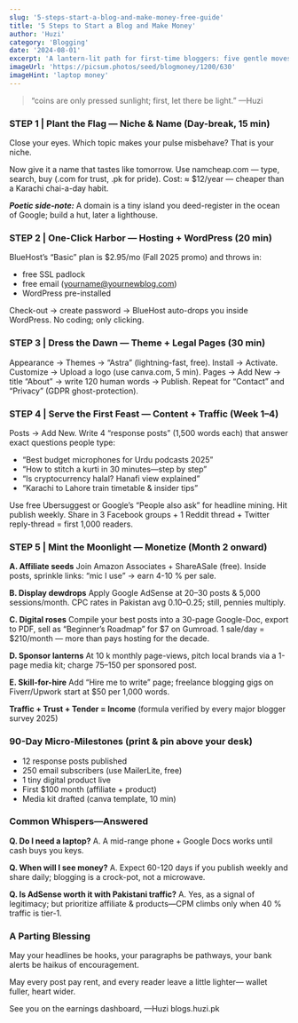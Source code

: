```yaml
---
slug: '5-steps-start-a-blog-and-make-money-free-guide'
title: '5 Steps to Start a Blog and Make Money'
author: 'Huzi'
category: 'Blogging'
date: '2024-08-01'
excerpt: 'A lantern-lit path for first-time bloggers: five gentle moves to birth your blog, then coax real dollars from its echo. No code, no capital, no chaos.'
imageUrl: 'https://picsum.photos/seed/blogmoney/1200/630'
imageHint: 'laptop money'
---
```


> “coins are only pressed sunlight;
> first, let there be light.”
> —Huzi

### STEP 1 | Plant the Flag — Niche & Name (Day-break, 15 min)

Close your eyes.
Which topic makes your pulse misbehave?
That is your niche.

Now give it a name that tastes like tomorrow.
Use namcheap.com — type, search, buy (.com for trust, .pk for pride).
Cost: ≈ $12/year — cheaper than a Karachi chai-a-day habit.

***Poetic side-note:***
A domain is a tiny island you deed-register in the ocean of Google; build a hut, later a lighthouse.

### STEP 2 | One-Click Harbor — Hosting + WordPress (20 min)

BlueHost’s “Basic” plan is $2.95/mo (Fall 2025 promo) and throws in:
- free SSL padlock
- free email (yourname@yournewblog.com)
- WordPress pre-installed

Check-out → create password → BlueHost auto-drops you inside WordPress.
No coding; only clicking.

### STEP 3 | Dress the Dawn — Theme + Legal Pages (30 min)

Appearance → Themes → “Astra” (lightning-fast, free).
Install → Activate.
Customize → Upload a logo (use canva.com, 5 min).
Pages → Add New → title “About” → write 120 human words → Publish.
Repeat for “Contact” and “Privacy” (GDPR ghost-protection).

### STEP 4 | Serve the First Feast — Content + Traffic (Week 1–4)

Posts → Add New.
Write 4 “response posts” (1,500 words each) that answer exact questions people type:
- “Best budget microphones for Urdu podcasts 2025”
- “How to stitch a kurti in 30 minutes—step by step”
- “Is cryptocurrency halal? Hanafi view explained”
- “Karachi to Lahore train timetable & insider tips”

Use free Ubersuggest or Google’s “People also ask” for headline mining.
Hit publish weekly.
Share in 3 Facebook groups + 1 Reddit thread + Twitter reply-thread = first 1,000 readers.

### STEP 5 | Mint the Moonlight — Monetize (Month 2 onward)

**A. Affiliate seeds**
Join Amazon Associates + ShareASale (free).
Inside posts, sprinkle links: “mic I use” → earn 4-10 % per sale.

**B. Display dewdrops**
Apply Google AdSense at 20–30 posts & 5,000 sessions/month.
CPC rates in Pakistan avg $0.10–$0.25; still, pennies multiply.

**C. Digital roses**
Compile your best posts into a 30-page Google-Doc, export to PDF, sell as “Beginner’s Roadmap” for $7 on Gumroad.
1 sale/day = $210/month — more than pays hosting for the decade.

**D. Sponsor lanterns**
At 10 k monthly page-views, pitch local brands via a 1-page media kit; charge $75–$150 per sponsored post.

**E. Skill-for-hire**
Add “Hire me to write” page; freelance blogging gigs on Fiverr/Upwork start at $50 per 1,000 words.

**Traffic + Trust + Tender = Income**
(formula verified by every major blogger survey 2025)

### 90-Day Micro-Milestones (print & pin above your desk)

- 12 response posts published
- 250 email subscribers (use MailerLite, free)
- 1 tiny digital product live
- First $100 month (affiliate + product)
- Media kit drafted (canva template, 10 min)

### Common Whispers—Answered

**Q. Do I need a laptop?**
A. A mid-range phone + Google Docs works until cash buys you keys.

**Q. When will I see money?**
A. Expect 60-120 days if you publish weekly and share daily; blogging is a crock-pot, not a microwave.

**Q. Is AdSense worth it with Pakistani traffic?**
A. Yes, as a signal of legitimacy; but prioritize affiliate & products—CPM climbs only when 40 % traffic is tier-1.

### A Parting Blessing

May your headlines be hooks,
your paragraphs be pathways,
your bank alerts be haikus of encouragement.

May every post pay rent,
and every reader leave a little lighter—
wallet fuller, heart wider.

See you on the earnings dashboard,
—Huzi
blogs.huzi.pk
